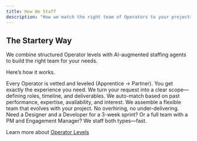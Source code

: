```yaml
---
title: How We Staff
description: "How we match the right team of Operators to your project—fast and with precision."
---
```


## The Startery Way

We combine structured Operator levels with AI-augmented staffing agents to build the right team for your needs.

Here’s how it works.

<CardGroup cols={2}>
  <Card title="Operator Levels" icon="diagram-project">
    Every Operator is vetted and leveled (Apprentice → Partner). You get exactly
    the experience you need.
  </Card>
  <Card title="Project Scoping" icon="magnifying-glass-chart">
    We turn your request into a clear scope—defining roles, timeline, and
    deliverables.
  </Card>
  <Card title="Talent Matching" icon="person-arrow-up-from-line">
    We auto-match based on past performance, expertise, availability, and
    interest.
  </Card>
  <Card title="Dynamic Teaming" icon="people-arrows-left-right">
    We assemble a flexible team that evolves with your project. No overhiring,
    no under-delivering.
  </Card>
</CardGroup>

<Note>
  Need a Designer and a Developer for a 3-week sprint? Or a full team with a PM
  and Engagement Manager? We staff both types—fast.
</Note>

<Check>Learn more about [Operator Levels](/talent/leveling-up)</Check>
